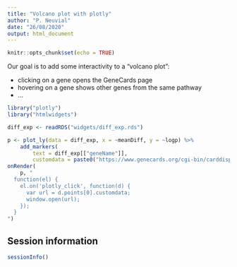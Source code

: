 ```yaml
---
title: "Volcano plot with plotly"
author: "P. Neuvial"
date: "26/08/2020"
output: html_document
---
```


```r
knitr::opts_chunk$set(echo = TRUE)
```

Our goal is to add some interactivity to a "volcano plot": 

- clicking on a gene opens the GeneCards page 
- hovering on a gene shows other genes from the same pathway
- ...

```r
library("plotly")
library("htmlwidgets")
```

```r
diff_exp <- readRDS("widgets/diff_exp.rds")
```

```r
p <- plot_ly(data = diff_exp, x = ~meanDiff, y = ~logp) %>%
    add_markers(
        text = diff_exp[["geneName"]],
        customdata = paste0("https://www.genecards.org/cgi-bin/carddisp.pl?gene=", diff_exp[["geneName"]]))
onRender(
    p, "
  function(el) {
    el.on('plotly_click', function(d) {
      var url = d.points[0].customdata;
      window.open(url);
    });
  }
")
```

## Session information
```r
sessionInfo()
```

